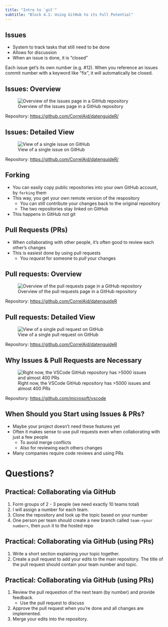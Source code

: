 ```yaml
---
title: "Intro to `git`"
subtitle: "Block 4.1: Using GitHub to its Full Potential"
---
```


## Issues

- System to track tasks that still need to be done
- Allows for discussion
- When an issue is done, it is "closed"

::: {.fragment}
:::{.callout-tip}
Each issue get's its own number (e.g. #12). When you reference an issues commit number with a keyword like "fix", it will automatically be closed.
:::
:::

## Issues: Overview

![Overview of the issues page in a GitHub repository](images/screenshots/gh-issues.png)

::: attribution
Repository: <https://github.com/CorrelAid/datenguideR/>
:::

## Issues: Detailed View

![View of a single issue on GitHub](images/screenshots/gh-issue.png)

::: attribution
Repository: <https://github.com/CorrelAid/datenguideR/>
:::

## Forking

- You can easily copy public repositories into your own GitHub account, by `forking` them
- This way, you get your own remote version of the respository
  - You can still contribute your changes back to the original repository
  - The two repositories stay linked on GitHub
- This happens in GitHub not git

## Pull Requests (PRs)

- When collaborating with other people, it's often good to review each other's changes
- This is easiest done by using pull requests
  - You *request* for someone to *pull* your changes

## Pull requests: Overview

![Overview of the pull requests page in a GitHub repository](images/screenshots/gh-prs.png)

::: attribution
Repository: <https://github.com/CorrelAid/datenguideR>
:::

## Pull requests: Detailed View

![View of a single pull request on GitHub](images/screenshots/gh-pr.png)

::: attribution
Repository: <https://github.com/CorrelAid/datenguideR>
:::

## Why Issues & Pull Requests are Necessary

![Right now, the VSCode GitHub repository has >5000 issues and almost 400 PRs](images/screenshots/gh-vscode.png)

::: attribution
Repository: <https://github.com/microsoft/vscode>
:::

## When Should you Start using Issues & PRs?

- Maybe your project doesn't need these features yet
- Often it makes sense to use pull requests even when collaborating with just a few people
  - To avoid merge conflicts
  - Also for reviewing each others changes
- Many companies require code reviews and using PRs

# Questions?

## Practical: Collaborating via GitHub {background-color="black"}

1. Form groups of 2 - 3 people (we need exactly 10 teams total)
2. I will assign a number for each team.
3. Clone the repository and look up the topic based on your number
4. One person per team should create a new branch called `team-<your number>`, then `push` it to the hosted repo

## Practical: Collaborating via GitHub (using PRs) {background-color="black"}

1. Write a short section explaining your topic together.
2. Create a pull request to add your edits to the main repository. The title of the pull request should contain your team number and topic.

## Practical: Collaborating via GitHub (using PRs) {background-color="black"}

1. Review the pull requestion of the next team (by number) and provide feedback.
    - Use the pull request to discuss
2. Approve the pull request when you're done and all changes are implemented.
3. Merge your edits into the repository.
